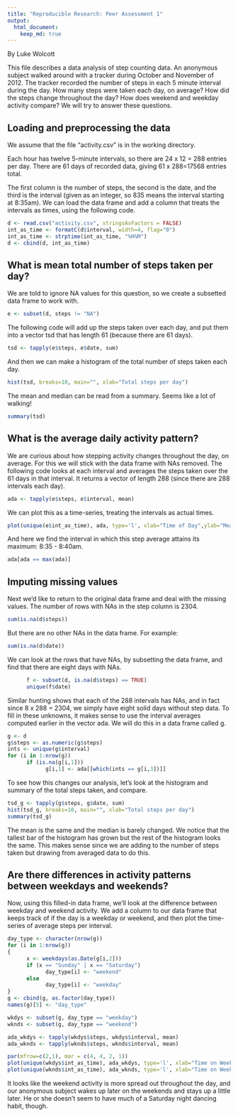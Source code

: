 ```yaml
---
title: "Reproducible Research: Peer Assessment 1"
output: 
  html_document:
    keep_md: true
---
```

By Luke Wolcott

This file describes a data analysis of step counting data.  An anonymous subject walked around with a tracker during October and November of 2012.  The tracker recorded the number of steps in each 5 minute interval during the day.  How many steps were taken each day, on average? How did the steps change throughout the day?  How does weekend and weekday activity compare?  We will try to answer these questions.


## Loading and preprocessing the data

We assume that the file "activity.csv" is in the working directory.

Each hour has twelve 5-minute intervals, so there are 24 x 12 = 288 entries per day.  There are 61 days of recorded data, giving 61 x 288=17568 entries total.  

The first column is the number of steps, the second is the date, and the third is the interval (given as an integer, so 835 means the interval starting at 8:35am).  We can load the data frame and add a column that treats the intervals as times, using the following code.

```r
d <- read.csv("activity.csv", stringsAsFactors = FALSE)
int_as_time <- formatC(d$interval, width=4, flag="0")
int_as_time <- strptime(int_as_time, "%H%M")
d <- cbind(d, int_as_time)
```


## What is mean total number of steps taken per day?

We are told to ignore NA values for this question, so we create a subsetted data frame to work with.

```r
e <- subset(d, steps != "NA")
```

The following code will add up the steps taken over each day, and put them into a vector tsd that has length 61 (because there are 61 days).

```r
tsd <- tapply(e$steps, e$date, sum)
```

And then we can make a histogram of the total number of steps taken each day.

```r
hist(tsd, breaks=10, main="", xlab="Total steps per day")
```

The mean and median can be read from a summary.  Seems like a lot of walking!
```r
summary(tsd)
```

## What is the average daily activity pattern?

We are curious about how stepping activity changes throughout the day, on average.  For this we will stick with the data frame with NAs removed.  The following code looks at each interval and averages the steps taken over the 61 days in that interval.  It returns a vector of length 288 (since there are 288 intervals each day).

```r
ada <- tapply(e$steps, e$interval, mean)
```

We can plot this as a time-series, treating the intervals as actual times.
```r
plot(unique(e$int_as_time), ada, type='l', xlab="Time of Day",ylab="Mean Number of Steps")
```

And here we find the interval in which this step average attains its maximum: 8:35 - 8:40am.
```r
ada[ada == max(ada)]
```


## Imputing missing values

Next we'd like to return to the original data frame and deal with the missing values.  The number of rows with NAs in the step column is 2304.
```r
sum(is.na(d$steps))
```

But there are no other NAs in the data frame.  For example:
```r
sum(is.na(d$date))
```      

We can look at the rows that have NAs, by subsetting the data frame, and find that there are eight days with NAs.
```r
      f <- subset(d, is.na(d$steps) == TRUE)
      unique(f$date)
```
      
Similar hunting shows that each of the 288 intervals has NAs, and in fact since 8 x 288 = 2304, we simply have eight solid days without step data.  To fill in these unknowns, it makes sense to use the interval averages computed earlier in the vector ada.  We will do this in a data frame called g.

```r
g <- d
g$steps <- as.numeric(g$steps)
ints <- unique(g$interval)
for (i in 1:nrow(g))
      if (is.na(g[i,1]))
            g[i,1] <- ada[[which(ints == g[i,3])]]
```      

To see how this changes our analysis, let's look at the histogram and summary of the total steps taken, and compare.

```r
tsd_g <- tapply(g$steps, g$date, sum)
hist(tsd_g, breaks=10, main="", xlab="Total steps per day")
summary(tsd_g)
```

The mean is the same and the median is barely changed.  We notice that the tallest bar of the histogram has grown but the rest of the histogram looks the same.  This makes sense since we are adding to the number of steps taken but drawing from averaged data to do this.

      
## Are there differences in activity patterns between weekdays and weekends?

Now, using this filled-in data frame, we'll look at the difference between weekday and weekend activity.  We add a column to our data frame that keeps track of if the day is a weekday or weekend, and then plot the time-series of average steps per interval.
```r
day_type <- character(nrow(g))
for (i in 1:nrow(g))
{
      x <- weekdays(as.Date(g[i,2]))
      if (x == "Sunday" | x == "Saturday")
            day_type[i] <- "weekend"
      else
            day_type[i] <- "weekday"
}
g <- cbind(g, as.factor(day_type))
names(g)[5] <- "day_type"

wkdys <- subset(g, day_type == "weekday")
wknds <- subset(g, day_type == "weekend")

ada_wkdys <- tapply(wkdys$steps, wkdys$interval, mean)
ada_wknds <- tapply(wknds$steps, wknds$interval, mean)

par(mfrow=c(2,1), mar = c(4, 4, 2, 1))
plot(unique(wkdys$int_as_time), ada_wkdys, type='l', xlab="Time on Weekdays", ylab="Average steps")
plot(unique(wknds$int_as_time), ada_wknds, type='l', xlab="Time on Weekends", ylab="Average steps")
```

It looks like the weekend activity is more spread out throughout the day, and our anonymous subject wakes up later on the weekends and stays up a little later.  He or she doesn't seem to have much of a Saturday night dancing habit, though.
